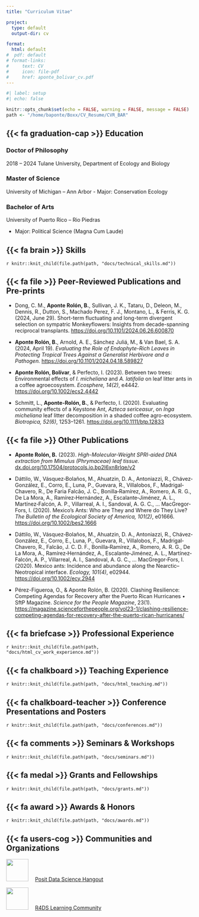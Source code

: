 ```yaml
---
title: "Curriculum Vitae"

project:
  type: default
  output-dir: cv

format: 
  html: default
#  pdf: default
# format-links:
#     text: CV
#     icon: file-pdf
#     href: aponte_bolivar_cv.pdf
---
```


```r
#| label: setup
#| echo: false

knitr::opts_chunk$set(echo = FALSE, warning = FALSE, message = FALSE)
path <- "/home/baponte/Boxx/CV_Resume/CVR_BAR"
```

## {{< fa graduation-cap >}} Education



### Doctor of Philosophy 
[2018 – 2024]{.cv-date}
Tulane University, Department of Ecology and Biology 

### Master of Science
University of Michigan – Ann Arbor
-   Major: Conservation Ecology

### Bachelor of Arts
University of Puerto Rico – Rio Piedras

-   Major: Political Science (Magna Cum Laude)

## {{< fa brain >}} Skills

<!-- ## {{< fa cogs >}} Technical -->

`r knitr::knit_child(file.path(path, "docs/technical_skills.md"))`

## {{< fa file >}} Peer-Reviewed Publications and Pre-prints

-   Dong, C. M., **Aponte Rolón, B.**, Sullivan, J. K., Tataru, D., Deleon, M., Dennis, R., Dutton, S., Machado Perez, F. J., Montano, L., & Ferris, K. G. (2024, June 29). Short-term fluctuating and long-term divergent selection on sympatric Monkeyflowers: Insights from decade-spanning reciprocal transplants. <https://doi.org/10.1101/2024.06.26.600870>

-   **Aponte Rolón, B.**, Arnold, A. E., Sánchez Juliá, M., & Van Bael, S. A. (2024, April 19). *Evaluating the Role of Endophyte-Rich Leaves in Protecting Tropical Trees Against a Generalist Herbivore and a Pathogen.* <https://doi.org/10.1101/2024.04.18.589827>

-   **Aponte Rolón, Bolívar**, & Perfecto, I. (2023). Between two trees: Environmental effects of *I. micheliana* and *A. latifolia* on leaf litter ants in a coffee agroecosystem. *Ecosphere, 14(2)*, e4442. <https://doi.org/10.1002/ecs2.4442>

-   Schmitt, L., **Aponte-Rolón, B.**, & Perfecto, I. (2020). Evaluating community effects of a Keystone Ant, *Azteca sericeasur*, on *Inga micheliana* leaf litter decomposition in a shaded coffee agro-ecosystem. *Biotropica, 52(6)*, 1253–1261. <https://doi.org/10.1111/btp.12833>

## {{< fa file >}} Other Publications

-   **Aponte Rolón, B.** (2023). *High-Molecular-Weight SPRI-aided DNA extraction from Mimulus (Phrymaceae) leaf tissue.* [dx.doi.org/10.17504/protocols.io.bp2l6xn8rlqe/v2](dx.doi.org/10.17504/protocols.io.bp2l6xn8rlqe/v2)

-   Dáttilo, W., Vásquez‐Bolaños, M., Ahuatzin, D. A., Antoniazzi, R., Chávez‐González, E., Corro, E., Luna, P., Guevara, R., Villalobos, F., Madrigal‐Chavero, R., De Faria Falcão, J. C., Bonilla‐Ramírez, A., Romero, A. R. G., De La Mora, A., Ramírez‐Hernández, A., Escalante‐Jiménez, A. L., Martínez‐Falcón, A. P., Villarreal, A. I., Sandoval, A. G. C., … MacGregor‐Fors, I. (2020). Mexico’s Ants: Who are They and Where do They Live? *The Bulletin of the Ecological Society of America, 101(2)*, e01666. <https://doi.org/10.1002/bes2.1666>

-   Dáttilo, W., Vásquez‐Bolaños, M., Ahuatzin, D. A., Antoniazzi, R., Chávez‐González, E., Corro, E., Luna, P., Guevara, R., Villalobos, F., Madrigal‐Chavero, R., Falcão, J. C. D. F., Bonilla‐Ramírez, A., Romero, A. R. G., De La Mora, A., Ramírez‐Hernández, A., Escalante‐Jiménez, A. L., Martínez‐Falcón, A. P., Villarreal, A. I., Sandoval, A. G. C., … MacGregor‐Fors, I. (2020). Mexico ants: Incidence and abundance along the Nearctic–Neotropical interface. *Ecology, 101(4)*, e02944. <https://doi.org/10.1002/ecy.2944>

-   Pérez-Figueroa, O., & Aponte Rolón, B. (2020). Clashing Resilience: Competing Agendas for Recovery after the Puerto Rican Hurricanes • SftP Magazine. *Science for the People Magazine*, 23(1). <https://magazine.scienceforthepeople.org/vol23-1/clashing-resilience-competing-agendas-for-recovery-after-the-puerto-rican-hurricanes/>

## {{< fa briefcase >}} Professional Experience

`r knitr::knit_child(file.path(path, "docs/html_cv_work_experience.md"))`

## {{< fa chalkboard >}} Teaching Experience

`r knitr::knit_child(file.path(path, "docs/html_teaching.md"))`

## {{< fa chalkboard-teacher >}} Conference Presentations and Posters

`r knitr::knit_child(file.path(path, "docs/conferences.md"))`

## {{< fa comments >}} Seminars & Workshops

`r knitr::knit_child(file.path(path, "docs/seminars.md"))`

## {{< fa medal >}} Grants and Fellowships

`r knitr::knit_child(file.path(path, "docs/grants.md"))`

## {{< fa award >}} Awards & Honors

`r knitr::knit_child(file.path(path, "docs/awards.md"))`

## {{< fa users-cog >}} Communities and Organizations

![](../assets/img/dsh.webp){width="60px" fig-alt="Data Science Hangout logo" style="padding-right:1em"} [Posit Data Science Hangout](https://posit.co/data-science-hangout/)

![](../assets/img/r4ds.webp){width="60px" fig-alt="R4DS logo" style="padding-right:1em"} [R4DS Learning Community](https://rfordatasci.com/)
